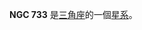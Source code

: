 {{NGCInfoBox|NGCID=NGC 733|發現者=威廉·帕森思|發現日期=1850年10月11日|其他編號=|曆元=J2000.0|赤經=1時56分33.8秒
|赤緯=33°3'21"|星座=三角座|星體=星系|星等=|表面亮度=|藍等=}}

'''NGC 733''' 是[[三角座|三角座]]的一個[[星系|星系]]。

{{NGCReference|733}}
{{Catalogs|NGC=733}}